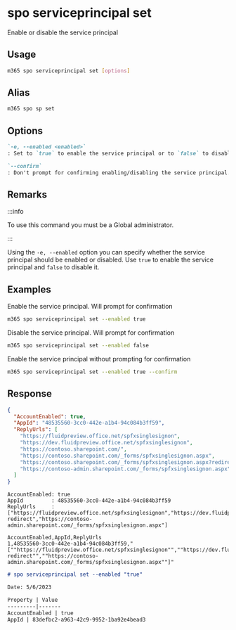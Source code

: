 
# spo serviceprincipal set

Enable or disable the service principal

## Usage

```sh
m365 spo serviceprincipal set [options]
```

## Alias

```sh
m365 spo sp set
```

## Options

```md definition-list
`-e, --enabled <enabled>`
: Set to `true` to enable the service principal or to `false` to disable it. Valid values are `true`, `false`.

`--confirm`
: Don't prompt for confirming enabling/disabling the service principal.
```

<Global />

## Remarks

:::info

To use this command you must be a Global administrator.

:::

Using the `-e, --enabled` option you can specify whether the service principal should be enabled or disabled. Use `true` to enable the service principal and `false` to disable it.

## Examples

Enable the service principal. Will prompt for confirmation

```sh
m365 spo serviceprincipal set --enabled true
```

Disable the service principal. Will prompt for confirmation

```sh
m365 spo serviceprincipal set --enabled false
```

Enable the service principal without prompting for confirmation

```sh
m365 spo serviceprincipal set --enabled true --confirm
```

## Response

<Tabs>
  <TabItem value="JSON">

  ```json
  {
    "AccountEnabled": true,
    "AppId": "48535560-3cc0-442e-a1b4-94c084b3ff59",
    "ReplyUrls": [
      "https://fluidpreview.office.net/spfxsinglesignon",
      "https://dev.fluidpreview.office.net/spfxsinglesignon",
      "https://contoso.sharepoint.com/",
      "https://contoso.sharepoint.com/_forms/spfxsinglesignon.aspx",
      "https://contoso.sharepoint.com/_forms/spfxsinglesignon.aspx?redirect",
      "https://contoso-admin.sharepoint.com/_forms/spfxsinglesignon.aspx"
    ]
  }
  ```

  </TabItem>
  <TabItem value="Text">

  ```text
  AccountEnabled: true
  AppId         : 48535560-3cc0-442e-a1b4-94c084b3ff59
  ReplyUrls     : ["https://fluidpreview.office.net/spfxsinglesignon","https://dev.fluidpreview.office.net/spfxsinglesignon","https://contoso.sharepoint.com/","https://contoso.sharepoint.com/_forms/spfxsinglesignon.aspx","https://contoso.sharepoint.com/_forms/spfxsinglesignon.aspx?redirect","https://contoso-admin.sharepoint.com/_forms/spfxsinglesignon.aspx"]
  ```

  </TabItem>
  <TabItem value="CSV">

  ```csv
  AccountEnabled,AppId,ReplyUrls
  1,48535560-3cc0-442e-a1b4-94c084b3ff59,"[""https://fluidpreview.office.net/spfxsinglesignon"",""https://dev.fluidpreview.office.net/spfxsinglesignon"",""https://contoso.sharepoint.com/"",""https://contoso.sharepoint.com/_forms/spfxsinglesignon.aspx"",""https://contoso.sharepoint.com/_forms/spfxsinglesignon.aspx?redirect"",""https://contoso-admin.sharepoint.com/_forms/spfxsinglesignon.aspx""]"
  ```

  </TabItem>
  <TabItem value="Markdown">

  ```md
  # spo serviceprincipal set --enabled "true"

  Date: 5/6/2023

  Property | Value
  ---------|-------
  AccountEnabled | true
  AppId | 83defbc2-a963-42c9-9952-1ba92e4bead3
  ```

  </TabItem>
</Tabs>


